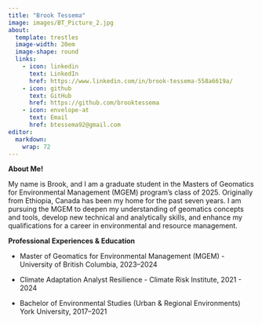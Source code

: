 ```yaml
---
title: "Brook Tessema"
image: images/BT_Picture_2.jpg
about:
  template: trestles
  image-width: 20em
  image-shape: round
  links: 
    - icon: linkedin
      text: LinkedIn
      href: https://www.linkedin.com/in/brook-tessema-558a6619a/
    - icon: github
      text: GitHub
      href: https://github.com/brooktessema
    - icon: envelope-at
      text: Email
      href: btessema92@gmail.com
editor: 
  markdown: 
    wrap: 72
---
```


**About Me!**

My name is Brook, and I am a graduate student in the Masters of
Geomatics for Environmental Management (MGEM) program's class of 2025.
Originally from Ethiopia, Canada has been my home for the past seven
years. I am pursuing the MGEM to deepen my understanding of geomatics
concepts and tools, develop new technical and analytically skills, and
enhance my qualifications for a career in environmental and resource
management.

**Professional Experiences & Education**

-   Master of Geomatics for Environmental Management (MGEM) - University
    of British Columbia, 2023–2024

-   Climate Adaptation Analyst Resilience - Climate Risk Institute,
    2021 - 2024

-   Bachelor of Environmental Studies (Urban & Regional Environments)
    York University, 2017–2021
